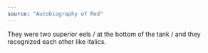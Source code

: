 ```yaml
---
source: "Autobiography of Red"
---
```


They were two superior eels / at the bottom of the tank / and they recognized each other like italics.


